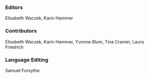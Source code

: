 ### Editors

Elisabeth Waczek, Karin Hammer

### Contributors

Elisabeth Waczek, Karin Hammer, Yvonne Blum, Tina Cramer, Laura Friedrich

### Language Editing

Samuel Forsythe